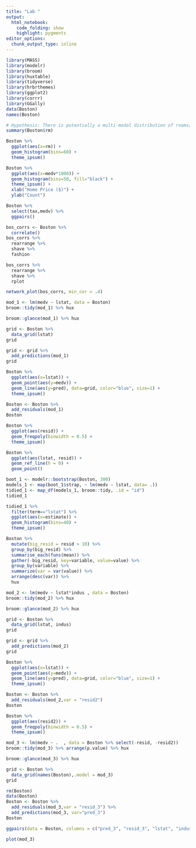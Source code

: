 ```yaml
---
title: "Lab "
output: 
  html_notebook: 
    code_folding: show
    highlight: pygments
editor_options: 
  chunk_output_type: inline
---
```


```r
library(MASS)
library(modelr)
library(broom)
library(huxtable)
library(tidyverse)
library(hrbrthemes)
library(ggplot2)
library(corrr)
library(GGally)
data(Boston)
names(Boston)
```

```r
# Hypothesis: There is potentially a multi-modal distribution of rooms/dwelling.
summary(Boston$rm)
```

```r
Boston %>% 
  ggplot(aes(x=rm)) +
  geom_histogram(bins=60) + 
  theme_ipsum()
```

```r
Boston %>% 
  ggplot(aes(x=medv*1000)) + 
  geom_histogram(bins=50, fill="black") + 
  theme_ipsum() + 
  xlab("Home Price ($)") +
  ylab("Count")
```

```r

Boston %>% 
  select(tax,medv) %>%
  ggpairs()
```

```r
bos_corrs <- Boston %>% 
  correlate()
bos_corrs %>%
  rearrange %>% 
  shave %>% 
  fashion
```

```r
bos_corrs %>%
  rearrange %>% 
  shave %>% 
  rplot
```

```r
network_plot(bos_corrs, min_cor = .4)
```

```r
mod_1 <- lm(medv ~ lstat, data = Boston)
broom::tidy(mod_1) %>% hux
```

```r
broom::glance(mod_1) %>% hux
```

```r
grid <- Boston %>% 
  data_grid(lstat)
grid
```

```r
grid <- grid %>% 
  add_predictions(mod_1)
grid
```

```r
Boston %>%
  ggplot(aes(x=lstat)) + 
  geom_point(aes(y=medv)) + 
  geom_line(aes(y=pred), data=grid, color="blue", size=1) + 
  theme_ipsum()
```

```r
Boston <- Boston %>% 
  add_residuals(mod_1)
Boston
```



```r
Boston %>% 
  ggplot(aes(resid)) + 
  geom_freqpoly(binwidth = 0.5) + 
  theme_ipsum()
```

```r
Boston %>% 
  ggplot(aes(lstat, resid)) + 
  geom_ref_line(h = 0) +
  geom_point() 
```

```r
boot_1 <- modelr::bootstrap(Boston, 300)
models_1 <- map(boot_1$strap, ~ lm(medv ~ lstat, data= .))
tidied_1 <- map_df(models_1, broom::tidy, .id = "id") 
tidied_1
```

```r
tidied_1 %>% 
  filter(term=="lstat") %>% 
  ggplot(aes(x=estimate)) + 
  geom_histogram(bins=40) + 
  theme_ipsum()
```


```r
Boston %>% 
  mutate(big_resid = resid > 10) %>% 
  group_by(big_resid) %>% 
  summarise_each(funs(mean)) %>% 
  gather(-big_resid, key=variable, value=value) %>%
  group_by(variable) %>% 
  summarize(var = var(value)) %>% 
  arrange(desc(var)) %>%
  hux
```

```r
mod_2 <- lm(medv ~ lstat*indus , data = Boston)
broom::tidy(mod_2) %>% hux
```

```r
broom::glance(mod_2) %>% hux
```

```r
grid <- Boston %>% 
  data_grid(lstat, indus)
grid
```

```r
grid <- grid %>% 
  add_predictions(mod_2)
grid
```

```r
Boston %>%
  ggplot(aes(x=lstat)) + 
  geom_point(aes(y=medv)) + 
  geom_line(aes(y=pred), data=grid, color="blue", size=1) + 
  theme_ipsum()
```

```r
Boston <- Boston %>% 
  add_residuals(mod_2,var = "resid2")
Boston
```

```r
Boston %>% 
  ggplot(aes(resid2)) + 
  geom_freqpoly(binwidth = 0.5) + 
  theme_ipsum()
```

```r
mod_3 <- lm(medv ~ .  , data = Boston %>% select(-resid, -resid2))
broom::tidy(mod_3) %>% arrange(p.value) %>% hux 
```

```r
broom::glance(mod_3) %>% hux
```

```r
grid <- Boston %>% 
  data_grid(names(Boston),.model = mod_3)
grid
```


```r
rm(Boston)
data(Boston)
Boston <- Boston %>% 
  add_residuals(mod_3,var = "resid_3") %>% 
  add_predictions(mod_3, var="pred_3")
Boston
```

```r
ggpairs(data = Boston, columns = c("pred_3", "resid_3", "lstat", "indus", "crim", "medv", "age", "rm"))
```

```r
plot(mod_3)
```

